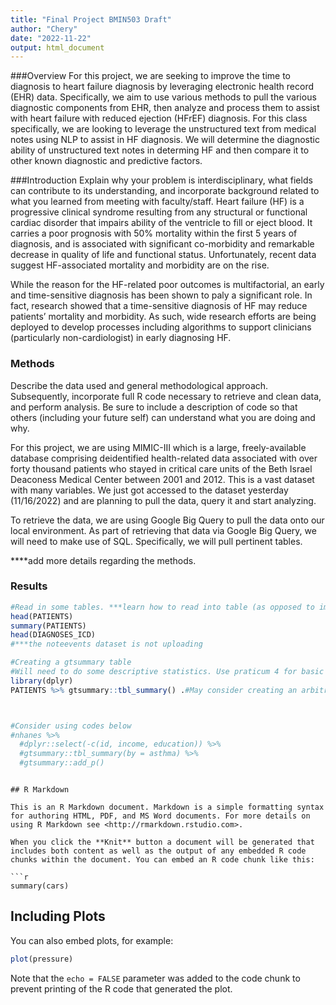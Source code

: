 ```yaml
---
title: "Final Project BMIN503 Draft"
author: "Chery"
date: "2022-11-22"
output: html_document
---
```


###Overview
For this project, we are seeking to improve the time to diagnosis to heart failure diagnosis by leveraging electronic health record (EHR) data. Specifically, we aim to use various methods to pull the various diagnostic components from EHR, then analyze and process them to assist with heart failure with reduced ejection (HFrEF) diagnosis. For this class specifically, we are looking to leverage  the unstructured text from medical notes using NLP to assist in HF diagnosis. We will determine the diagnostic ability of unstructured text notes in determing HF and then compare it to other known diagnostic and predictive factors. 

###Introduction 
Explain why your problem is interdisciplinary, what fields can contribute to its understanding, and incorporate background related to what you learned from meeting with faculty/staff.
Heart failure (HF) is a progressive clinical syndrome resulting from any structural or functional cardiac disorder that impairs ability of the ventricle to fill or eject blood. It carries a poor prognosis with 50% mortality within the first 5 years of diagnosis, and is associated with significant co-morbidity and remarkable decrease in quality of life and functional status. Unfortunately, recent data suggest HF-associated mortality and morbidity are on the rise. 

While the reason for the HF-related poor outcomes is multifactorial, an early and time-sensitive diagnosis has been shown to paly a significant role. In fact, research showed that a time-sensitive diagnosis of HF may reduce patients’ mortality and morbidity. As such, wide research efforts are being deployed to develop processes including algorithms to support clinicians (particularly non-cardiologist) in early diagnosing HF. 


### Methods
Describe the data used and general methodological approach. Subsequently, incorporate full R code necessary to retrieve and clean data, and perform analysis. Be sure to include a description of code so that others (including your future self) can understand what you are doing and why. 

For this project, we are using MIMIC-III which is a large, freely-available database comprising deidentified health-related data associated with over forty thousand patients who stayed in critical care units of the Beth Israel Deaconess Medical Center between 2001 and 2012. This is a vast dataset with many variables. We just got accessed to the dataset yesterday (11/16/2022) and are planning to pull the data, query it and start analyzing. 

To retrieve the data, we are using Google Big Query to pull the data onto our local environment. As part of retrieving that data via Google Big Query, we will need to make use of SQL. Specifically, we will pull pertinent tables. 

****add more details regarding the methods. 



### Results
```r
#Read in some tables. ***learn how to read into table (as opposed to import them) from downloads file. 
head(PATIENTS)
summary(PATIENTS)
head(DIAGNOSES_ICD)
#***the noteevents dataset is not uploading

#Creating a gtsummary table
#Will need to do some descriptive statistics. Use praticum 4 for basic descriptive statistisc and praticum 3 (for visualization of that data)
library(dplyr)
PATIENTS %>% gtsummary::tbl_summary() .#May consider creating an arbitrary date to allow for age. 



#Consider using codes below
#nhanes %>% 
  #dplyr::select(-c(id, income, education)) %>%
  #gtsummary::tbl_summary(by = asthma) %>%
  #gtsummary::add_p()
```


```

## R Markdown

This is an R Markdown document. Markdown is a simple formatting syntax for authoring HTML, PDF, and MS Word documents. For more details on using R Markdown see <http://rmarkdown.rstudio.com>.

When you click the **Knit** button a document will be generated that includes both content as well as the output of any embedded R code chunks within the document. You can embed an R code chunk like this:

```r
summary(cars)
```

## Including Plots

You can also embed plots, for example:

```r
plot(pressure)
```

Note that the `echo = FALSE` parameter was added to the code chunk to prevent printing of the R code that generated the plot.
